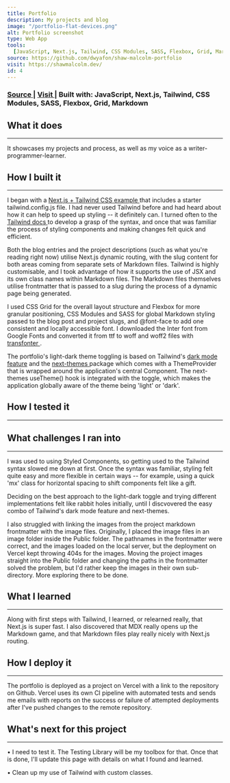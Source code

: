 ```yaml
---
title: Portfolio
description: My projects and blog
image: "/portfolio-flat-devices.png"
alt: Portfolio screenshot
type: Web App
tools:
  [JavaScript, Next.js, Tailwind, CSS Modules, SASS, Flexbox, Grid, Markdown]
source: https://github.com/dwyafon/shaw-malcolm-portfolio
visit: https://shawmalcolm.dev/
id: 4
---
```


<main>

<h3>
  <span>
    <a
      href="https://github.com/dwyafon/shaw-malcolm-portfolio"
      target="_blank"
      rel="noopener noreferrer"
      className="anchor"
    >
      Source
    </a>
  </span>
  | <span>
    <a
      href="https://shawmalcolm.dev/"
      target="_blank"
      rel="noopener noreferrer"
      className="anchor"
    >
      Visit
    </a>
  </span>| <span>Built with: </span>
  <span className="text-black dark:text-cream">
    JavaScript, Next.js, Tailwind, CSS Modules, SASS, Flexbox, Grid, Markdown
  </span>
</h3>

<h2>What it does</h2>

---

It showcases my projects and process, as well as my voice as a writer-programmer-learner.

<h2>How I built it</h2>

---

<p>
  I began with a
  <a
    href="https://github.com/vercel/next.js/tree/canary/examples/with-tailwindcss"
    className="anchor"
    target="_blank"
    rel="noreferrer noopener"
  >
    Next.js + Tailwind CSS example
  </a>
  that includes a starter tailwind.config.js file. I had never used Tailwind before
  and had heard about how it can help to speed up styling -- it definitely can. I
  turned often to the
  <a
    href="https://tailwindcss.com/docs"
    className="anchor"
    target="_blank"
    rel="noreferrer noopener"
  >
    Tailwind docs
  </a>
  to develop a grasp of the syntax, and once that was familiar the process of styling
  components and making changes felt quick and efficient.
</p>

<p>
  Both the blog entries and the project descriptions (such as what you're
  reading right now) utilise Next.js dynamic routing, with the slug content for
  both areas coming from separate sets of Markdown files. Tailwind is highly
  customisable, and I took advantage of how it supports the use of JSX and its
  own class names within Markdown files. The Markdown files themselves utilise
  frontmatter that is passed to a slug during the process of a dynamic page
  being generated.
</p>

<p>
  I used CSS Grid for the overall layout structure and Flexbox for more granular
  positioning, CSS Modules and SASS for global Markdown styling passed to the
  blog post and project slugs, and @font-face to add one consistent and locally
  accessible font. I downloaded the Inter font from Google Fonts and converted
  it from ttf to woff and woff2 files with
  <a
    href="https://transfonter.org/"
    className="anchor"
    target="_blank"
    rel="noreferrer noopener"
  >
    transfonter
  </a>.
</p>

<p>The portfolio's light-dark theme toggling is based on Tailwind's <a href='https://tailwindcss.com/docs/dark-mode' className='anchor' target='_blank' rel='noreferrer noopener'>dark mode feature</a> and the <a href='https://github.com/pacocoursey/next-themes' className='anchor' target='_blank' rel='noreferrer noopener'>next-themes </a>package which comes with a ThemeProvider that is wrapped around the application's central Component. The next-themes useTheme() hook is integrated with the toggle, which makes the application globally aware of the theme being 'light' or 'dark'.

<h2>How I tested it</h2>

---

<h2>What challenges I ran into</h2>

---

</p>I was used to using Styled Components, so getting used to the Tailwind syntax slowed me down at first. Once the syntax was familiar, styling felt quite easy and more flexible in certain ways -- for example, using a quick 'mx' class for horizontal spacing to shift components felt like a gift.</p>

<p>
  Deciding on the best approach to the light-dark toggle and trying different
  implementations felt like rabbit holes initially, until I discvovered the easy
  combo of Tailwind's dark mode feature and next-themes.
</p>

<p>
  I also struggled with linking the images from the project markdown frontmatter
  with the image files. Originally, I placed the image files in an image folder
  inside the Public folder. The pathnames in the frontmatter were correct, and
  the images loaded on the local server, but the deployment on Vercel kept
  throwing 404s for the images. Moving the project images straight into the
  Public folder and changing the paths in the frontmatter solved the problem,
  but I'd rather keep the images in their own sub-directory. More exploring
  there to be done.
</p>

<h2>What I learned</h2>

---

<p>
  Along with first steps with Tailwind, I learned, or relearned really, that
  Next.js is super fast. I also discovered that MDX really opens up the Markdown
  game, and that Markdown files play really nicely with Next.js routing.
</p>

<h2>How I deploy it</h2>

---

<p>
  The portfolio is deployed as a project on Vercel with a link to the repository
  on Github. Vercel uses its own CI pipeline with automated tests and sends me
  emails with reports on the success or failure of attempted deployments after
  I've pushed changes to the remote repository.
</p>

<h2>What's next for this project</h2>

---

<p>
  &bull; I need to test it. The Testing Library will be my toolbox for that.
  Once that is done, I'll update this page with details on what I found and
  learned.
</p>
<p>&bull; Clean up my use of Tailwind with custom classes.</p>

</main>
